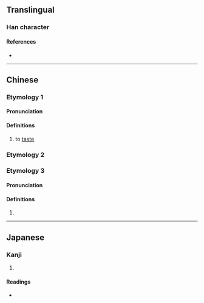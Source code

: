 {{character info/new}}
==Translingual==

===Han character===
{{Han char|rn=30|rad=口|as=07|sn=10|four=|canj=RCRU|ids=⿰口兑(G),⿰口兌(TJK)}}

====References====
* {{Han ref|kx=0191.190|dkj=03684|hdz=10631.170|uh=54FE|ud=21758}}

----

==Chinese==
{{zh-forms}}

===Etymology 1===
====Pronunciation====
{{zh-pron
|m=shuō
}}

====Definitions====
{{zh-hanzi}}

# to [[taste]]

===Etymology 2===
{{zh-see|歠|v}}

===Etymology 3===
====Pronunciation====
{{zh-pron
|m=yuè
}}

====Definitions====
{{zh-hanzi}}

# {{n-g|{{zh-only|銅哾魚|dot=}}, an alternative name of {{zh-l|[[鱵]]魚|tr=-}}.}}

----

==Japanese==

===Kanji===
{{ja-kanji|grade=|rs=口07}}

# {{defn|lang=ja|sort=口07}}

====Readings====
* {{ja-readings|on=[[やつ]] (yatsu), [[やち]] (yachi)|kun=[[なめる]] (nameru)}}